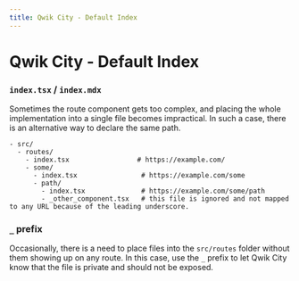 ```yaml
---
title: Qwik City - Default Index
---
```


# Qwik City - Default Index 
### `index.tsx` / `index.mdx`

Sometimes the route component gets too complex, and placing the whole implementation into a single file becomes impractical. In such a case, there is an alternative way to declare the same path.

```
- src/
  - routes/
    - index.tsx                 # https://example.com/
    - some/           
      - index.tsx                # https://example.com/some
      - path/
        - index.tsx              # https://example.com/some/path
        - _other_component.tsx   # this file is ignored and not mapped to any URL because of the leading underscore.
```

### `_` prefix

Occasionally, there is a need to place files into the `src/routes` folder without them showing up on any route. In this case, use the `_` prefix to let Qwik City know that the file is private and should not be exposed.
